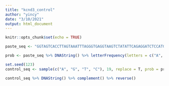 ```yaml
---
title: "kcnd3_control"
author: "yincy"
date: "3/10/2021"
output: html_document
---
```


```r
knitr::opts_chunk$set(echo = TRUE)
```


```r
paste_seq <- "GGTAGTCACCTTAGTAAATTTAGGGTGAGGTAAGTCTATATTCAGAGGATCTCCATGTTACTTCAGAGGATCTCCATGTTACTTGACAATCGCAGGGAAGATATT"

prob <- paste_seq %>% DNAString() %>% letterFrequency(letters = c("A", "G", "T", "C"), as.prob = T)
```

```r
set.seed(123)
control_seq <- sample(c("A", "G", "T", "C"), 19, replace = T, prob = prob) %>% stringr::str_c(collapse = "")

control_seq %>% DNAString() %>% complement() %>% reverse()
```



